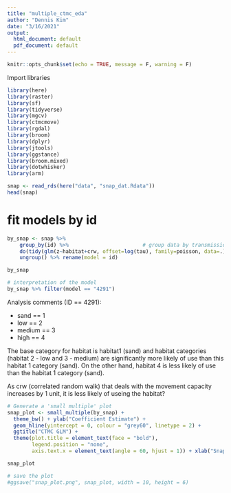 ---
title: "multiple_ctmc_eda"
author: "Dennis Kim"
date: "3/16/2021"
output:
  html_document: default
  pdf_document: default
---

```{r setup, include=FALSE}
knitr::opts_chunk$set(echo = TRUE, message = F, warning = F)
```

Import libraries
```{r, warning=FALSE, message=FALSE}
library(here)
library(raster)
library(sf)
library(tidyverse)
library(mgcv)
library(ctmcmove)
library(rgdal)
library(broom)
library(dplyr)
library(jtools)
library(ggstance)
library(broom.mixed)
library(dotwhisker)
library(arm)
```

```{r}
snap <- read_rds(here("data", "snap_dat.Rdata"))
head(snap)
```

# fit models by id 
```{r}
by_snap <- snap %>%
    group_by(id) %>%                        # group data by transmission
    do(tidy(glm(z~habitat+crw, offset=log(tau), family=poisson, data=.))) %>%         # run model on each group
    ungroup() %>% rename(model = id)

by_snap
```

```{r}
# interpretation of the model 
by_snap %>% filter(model == "4291")
```

Analysis comments (ID == 4291):

- sand == 1
- low == 2
- medium == 3
- high == 4 

The base category for habitat is habitat1 (sand) and habitat categories (habitat 2 - low and 3 - medium) are significantly more likely of use than this habitat 1 category (sand). On the other hand, habitat 4 is less likely of use than the habitat 1 category (sand). 

As crw (correlated random walk) that deals with the movement capacity increases by 1 unit, it is less likely of useing the habitat?    


```{r}
# Generate a 'small multiple' plot
snap_plot <- small_multiple(by_snap) +
  theme_bw() + ylab("Coefficient Estimate") +
  geom_hline(yintercept = 0, colour = "grey60", linetype = 2) +
  ggtitle("CTMC GLM") +
  theme(plot.title = element_text(face = "bold"), 
        legend.position = "none",
        axis.text.x = element_text(angle = 60, hjust = 1)) + xlab("Snapper ID")

snap_plot

# save the plot
#ggsave("snap_plot.png", snap_plot, width = 10, height = 6)

```


